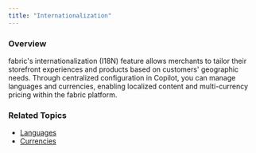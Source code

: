 ```yaml
---
title: "Internationalization"
---
```


### Overview

fabric's internationalization (I18N) feature allows merchants to tailor their storefront experiences and products based on customers' geographic needs. Through centralized configuration in Copilot, you can manage languages and currencies, enabling localized content and multi-currency pricing within the fabric platform.

### Related Topics

* [Languages](/docs/internationalization-languages)
* [Currencies](/docs/internationalization-currencies)
